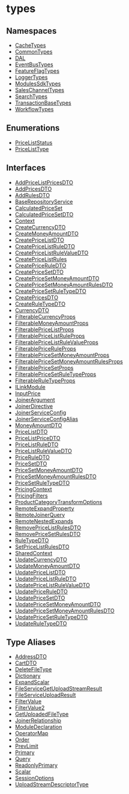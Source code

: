 
# types

## Namespaces

- [CacheTypes](../types/types.CacheTypes.mdx)
- [CommonTypes](../types/types.CommonTypes.mdx)
- [DAL](../types/types.DAL.mdx)
- [EventBusTypes](../types/types.EventBusTypes.mdx)
- [FeatureFlagTypes](../types/types.FeatureFlagTypes.mdx)
- [LoggerTypes](../types/types.LoggerTypes.mdx)
- [ModulesSdkTypes](../types/types.ModulesSdkTypes.mdx)
- [SalesChannelTypes](../types/types.SalesChannelTypes.mdx)
- [SearchTypes](../types/types.SearchTypes.mdx)
- [TransactionBaseTypes](../types/types.TransactionBaseTypes.mdx)
- [WorkflowTypes](../types/types.WorkflowTypes.mdx)

## Enumerations

- [PriceListStatus](../types/enums/types.PriceListStatus.mdx)
- [PriceListType](../types/enums/types.PriceListType.mdx)

## Interfaces

- [AddPriceListPricesDTO](../types/interfaces/types.AddPriceListPricesDTO.mdx)
- [AddPricesDTO](../types/interfaces/types.AddPricesDTO.mdx)
- [AddRulesDTO](../types/interfaces/types.AddRulesDTO.mdx)
- [BaseRepositoryService](../types/interfaces/types.BaseRepositoryService.mdx)
- [CalculatedPriceSet](../types/interfaces/types.CalculatedPriceSet.mdx)
- [CalculatedPriceSetDTO](../types/interfaces/types.CalculatedPriceSetDTO.mdx)
- [Context](../types/interfaces/types.Context.mdx)
- [CreateCurrencyDTO](../types/interfaces/types.CreateCurrencyDTO.mdx)
- [CreateMoneyAmountDTO](../types/interfaces/types.CreateMoneyAmountDTO.mdx)
- [CreatePriceListDTO](../types/interfaces/types.CreatePriceListDTO.mdx)
- [CreatePriceListRuleDTO](../types/interfaces/types.CreatePriceListRuleDTO.mdx)
- [CreatePriceListRuleValueDTO](../types/interfaces/types.CreatePriceListRuleValueDTO.mdx)
- [CreatePriceListRules](../types/interfaces/types.CreatePriceListRules.mdx)
- [CreatePriceRuleDTO](../types/interfaces/types.CreatePriceRuleDTO.mdx)
- [CreatePriceSetDTO](../types/interfaces/types.CreatePriceSetDTO.mdx)
- [CreatePriceSetMoneyAmountDTO](../types/interfaces/types.CreatePriceSetMoneyAmountDTO.mdx)
- [CreatePriceSetMoneyAmountRulesDTO](../types/interfaces/types.CreatePriceSetMoneyAmountRulesDTO.mdx)
- [CreatePriceSetRuleTypeDTO](../types/interfaces/types.CreatePriceSetRuleTypeDTO.mdx)
- [CreatePricesDTO](../types/interfaces/types.CreatePricesDTO.mdx)
- [CreateRuleTypeDTO](../types/interfaces/types.CreateRuleTypeDTO.mdx)
- [CurrencyDTO](../types/interfaces/types.CurrencyDTO.mdx)
- [FilterableCurrencyProps](../types/interfaces/types.FilterableCurrencyProps.mdx)
- [FilterableMoneyAmountProps](../types/interfaces/types.FilterableMoneyAmountProps.mdx)
- [FilterablePriceListProps](../types/interfaces/types.FilterablePriceListProps.mdx)
- [FilterablePriceListRuleProps](../types/interfaces/types.FilterablePriceListRuleProps.mdx)
- [FilterablePriceListRuleValueProps](../types/interfaces/types.FilterablePriceListRuleValueProps.mdx)
- [FilterablePriceRuleProps](../types/interfaces/types.FilterablePriceRuleProps.mdx)
- [FilterablePriceSetMoneyAmountProps](../types/interfaces/types.FilterablePriceSetMoneyAmountProps.mdx)
- [FilterablePriceSetMoneyAmountRulesProps](../types/interfaces/types.FilterablePriceSetMoneyAmountRulesProps.mdx)
- [FilterablePriceSetProps](../types/interfaces/types.FilterablePriceSetProps.mdx)
- [FilterablePriceSetRuleTypeProps](../types/interfaces/types.FilterablePriceSetRuleTypeProps.mdx)
- [FilterableRuleTypeProps](../types/interfaces/types.FilterableRuleTypeProps.mdx)
- [ILinkModule](../types/interfaces/types.ILinkModule.mdx)
- [InputPrice](../types/interfaces/types.InputPrice.mdx)
- [JoinerArgument](../types/interfaces/types.JoinerArgument.mdx)
- [JoinerDirective](../types/interfaces/types.JoinerDirective.mdx)
- [JoinerServiceConfig](../types/interfaces/types.JoinerServiceConfig.mdx)
- [JoinerServiceConfigAlias](../types/interfaces/types.JoinerServiceConfigAlias.mdx)
- [MoneyAmountDTO](../types/interfaces/types.MoneyAmountDTO.mdx)
- [PriceListDTO](../types/interfaces/types.PriceListDTO.mdx)
- [PriceListPriceDTO](../types/interfaces/types.PriceListPriceDTO.mdx)
- [PriceListRuleDTO](../types/interfaces/types.PriceListRuleDTO.mdx)
- [PriceListRuleValueDTO](../types/interfaces/types.PriceListRuleValueDTO.mdx)
- [PriceRuleDTO](../types/interfaces/types.PriceRuleDTO.mdx)
- [PriceSetDTO](../types/interfaces/types.PriceSetDTO.mdx)
- [PriceSetMoneyAmountDTO](../types/interfaces/types.PriceSetMoneyAmountDTO.mdx)
- [PriceSetMoneyAmountRulesDTO](../types/interfaces/types.PriceSetMoneyAmountRulesDTO.mdx)
- [PriceSetRuleTypeDTO](../types/interfaces/types.PriceSetRuleTypeDTO.mdx)
- [PricingContext](../types/interfaces/types.PricingContext.mdx)
- [PricingFilters](../types/interfaces/types.PricingFilters.mdx)
- [ProductCategoryTransformOptions](../types/interfaces/types.ProductCategoryTransformOptions.mdx)
- [RemoteExpandProperty](../types/interfaces/types.RemoteExpandProperty.mdx)
- [RemoteJoinerQuery](../types/interfaces/types.RemoteJoinerQuery.mdx)
- [RemoteNestedExpands](../types/interfaces/types.RemoteNestedExpands.mdx)
- [RemovePriceListRulesDTO](../types/interfaces/types.RemovePriceListRulesDTO.mdx)
- [RemovePriceSetRulesDTO](../types/interfaces/types.RemovePriceSetRulesDTO.mdx)
- [RuleTypeDTO](../types/interfaces/types.RuleTypeDTO.mdx)
- [SetPriceListRulesDTO](../types/interfaces/types.SetPriceListRulesDTO.mdx)
- [SharedContext](../types/interfaces/types.SharedContext.mdx)
- [UpdateCurrencyDTO](../types/interfaces/types.UpdateCurrencyDTO.mdx)
- [UpdateMoneyAmountDTO](../types/interfaces/types.UpdateMoneyAmountDTO.mdx)
- [UpdatePriceListDTO](../types/interfaces/types.UpdatePriceListDTO.mdx)
- [UpdatePriceListRuleDTO](../types/interfaces/types.UpdatePriceListRuleDTO.mdx)
- [UpdatePriceListRuleValueDTO](../types/interfaces/types.UpdatePriceListRuleValueDTO.mdx)
- [UpdatePriceRuleDTO](../types/interfaces/types.UpdatePriceRuleDTO.mdx)
- [UpdatePriceSetDTO](../types/interfaces/types.UpdatePriceSetDTO.mdx)
- [UpdatePriceSetMoneyAmountDTO](../types/interfaces/types.UpdatePriceSetMoneyAmountDTO.mdx)
- [UpdatePriceSetMoneyAmountRulesDTO](../types/interfaces/types.UpdatePriceSetMoneyAmountRulesDTO.mdx)
- [UpdatePriceSetRuleTypeDTO](../types/interfaces/types.UpdatePriceSetRuleTypeDTO.mdx)
- [UpdateRuleTypeDTO](../types/interfaces/types.UpdateRuleTypeDTO.mdx)

## Type Aliases

- [AddressDTO](../types/types/types.AddressDTO.mdx)
- [CartDTO](../types/types/types.CartDTO.mdx)
- [DeleteFileType](../types/types/types.DeleteFileType.mdx)
- [Dictionary](../types/types/types.Dictionary.mdx)
- [ExpandScalar](../types/types/types.ExpandScalar.mdx)
- [FileServiceGetUploadStreamResult](../types/types/types.FileServiceGetUploadStreamResult.mdx)
- [FileServiceUploadResult](../types/types/types.FileServiceUploadResult.mdx)
- [FilterValue](../types/types/types.FilterValue.mdx)
- [FilterValue2](../types/types/types.FilterValue2.mdx)
- [GetUploadedFileType](../types/types/types.GetUploadedFileType.mdx)
- [JoinerRelationship](../types/types/types.JoinerRelationship.mdx)
- [ModuleDeclaration](../types/types/types.ModuleDeclaration.mdx)
- [OperatorMap](../types/types/types.OperatorMap.mdx)
- [Order](../types/types/types.Order.mdx)
- [PrevLimit](../types/types/types.PrevLimit.mdx)
- [Primary](../types/types/types.Primary.mdx)
- [Query](../types/types/types.Query.mdx)
- [ReadonlyPrimary](../types/types/types.ReadonlyPrimary.mdx)
- [Scalar](../types/types/types.Scalar.mdx)
- [SessionOptions](../types/types/types.SessionOptions.mdx)
- [UploadStreamDescriptorType](../types/types/types.UploadStreamDescriptorType.mdx)
